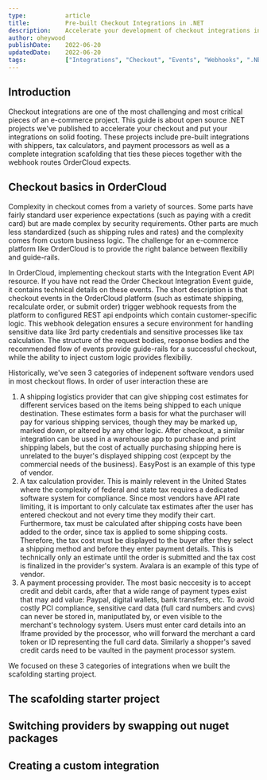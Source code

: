 ```yaml
---
type:           article
title:          Pre-built Checkout Integrations in .NET
description:    Accelerate your development of checkout integrations in .NET by understanding OrderCloud's packages and starter projects. 
author: oheywood        
publishDate:    2022-06-20
updatedDate:    2022-06-20
tags:           ["Integrations", "Checkout", "Events", "Webhooks", ".NET", "Payments"]
---
```


## Introduction

Checkout integrations are one of the most challenging and most critical pieces of an e-commerce project. This guide is about open source .NET projects we've published to accelerate your checkout and put your integrations on solid footing. These projects include pre-built integrations with shippers, tax calculators, and payment processors as well as a complete integration scafolding that ties these pieces together with the webhook routes OrderCloud expects.   

## Checkout basics in OrderCloud

Complexity in checkout comes from a variety of sources. Some parts have fairly standard user experience expectations (such as paying with a credit card) but are made complex by security requirements. Other parts are much less standardized (such as shipping rules and rates) and the complexity comes from custom business logic. The challenge for an e-commerce platform like OrderCloud is to provide the right balance between flexibiliy and guide-rails.

In OrderCloud, implementing checkout starts with the <Link to="/api-reference/seller/integration-events/list">Integration Event API resource</Link>. If you have not read the <Link to="/knowledge-base/order-checkout-integration">Order Checkout Integration Event guide</Link>, it contains technical details on these events. The short description is that checkout events in the OrderCloud platform (such as estimate shipping, recalculate order, or submit order) trigger webhook requests from the platform to configured REST api endpoints which contain customer-specific logic. This webhook delegation ensures a secure environment for handling sensitive data like 3rd party credentials and sensitive processes like tax calculation. The structure of the request bodies, response bodies and the recommended flow of events provide guide-rails for a successful checkout, while the ability to inject custom logic provides flexibiliy. 

Historically, we've seen 3 categories of indepenent software vendors used in most checkout flows. In order of user interaction these are 

1. A shipping logistics provider that can give shipping cost estimates for different services based on the items being shipped to each unique destination. These estimates form a basis for what the purchaser will pay for various shipping services, though they may be marked up, marked down, or altered by any other logic. After checkout, a similar integration can be used in a warehouse app to purchase and print shipping labels, but the cost of actually purchasing shipping here is unrelated to the buyer's displayed shipping cost (expcept by the commercial needs of the business). EasyPost is an example of this type of vendor.
2. A tax calculation provider. This is mainly relevent in the United States where the complexity of federal and state tax requires a dedicated software system for compliance. Since most vendors have API rate limiting, it is important to only calculate tax estimates after the user has entered checkout and not every time they modify their cart. Furthermore, tax must be calculated after shipping costs have been added to the order, since tax is applied to some shipping costs. Therefore, the tax cost must be displayed to the buyer after they select a shipping method and before they enter payment details. This is technically only an estimate until the order is submitted and the tax cost is finalized in the provider's system. Avalara is an example of this type of vendor.
3. A payment processing provider. The most basic neccesity is to accept credit and debit cards, after that a wide range of payment types exist that may add value: Paypal, digital wallets, bank transfers, etc. To avoid costly PCI compliance, sensitive card data (full card numbers and cvvs) can never be stored in, maniputlated by, or even visible to the merchant's technology system. Users must enter card details into an Iframe provided by the processor, who will forward the merchant a card token or ID representing the full card data. Similarly a shopper's saved credit cards need to be vaulted in the payment processor system.          

We focused on these 3 categories of integrations when we built the scafolding starting project. 

## The scafolding starter project



## Switching providers by swapping out nuget packages 


## Creating a custom integration